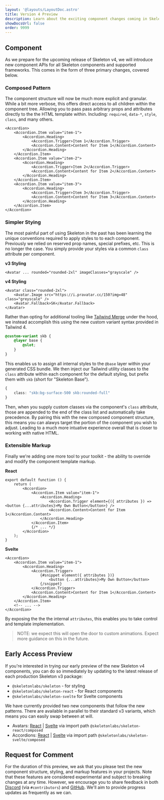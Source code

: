 ```yaml
---
layout: '@layouts/LayoutDoc.astro'
title: Version 4 Preview
description: Learn about the exciting component changes coming in Skeleton v4.
showDocsUrl: false
order: 9999
---
```



## Component

As we prepare for the upcoming release of Skeleton v4, we will introduce new component APIs for all Skeleton components and supported frameworks. This comes in the form of three primary changes, covered below.

### Composed Pattern

The component structure will now be much more explicit and granular. While a bit more verbose, this offers direct access to all children within the component tree. Allowing you to pass pass arbitrary props and attributes directly to the the HTML template within. Including: `required`, `data-*`, `style`, `class`, and many others.

```svelte
<Accordion>
	<Accordion.Item value="item-1">
		<Accordion.Heading>
			<Accordion.Trigger>Item 1</Accordion.Trigger>
			<Accordion.Content>Content for Item 1</Accordion.Content>
		</Accordion.Heading>
	</Accordion.Item>
	<Accordion.Item value="item-2">
		<Accordion.Heading>
			<Accordion.Trigger>Item 2</Accordion.Trigger>
			<Accordion.Content>Content for Item 2</Accordion.Content>
		</Accordion.Heading>
	</Accordion.Item>
	<Accordion.Item value="item-3">
		<Accordion.Heading>
			<Accordion.Trigger>Item 3</Accordion.Trigger>
			<Accordion.Content>Content for Item 3</Accordion.Content>
		</Accordion.Heading>
	</Accordion.Item>
</Accordion>
```

### Simpler Stying

The most painful part of using Skeleton in the past has been learning the unique conventions required to apply styles to to each component. Previously we relied on reserved prop names, special prefixes, etc. This is no longer the case. You simply provide your styles via a common `class` attribute per component.

**v3 Styling**

```svelte
<Avatar ... rounded="rounded-2xl" imageClasses="grayscale" />
```

**v4 Styling**

```svelte
<Avatar class="rounded-2xl">
	<Avatar.Image src="https://i.pravatar.cc/150?img=48" class="greyscale" />
	<Avatar.Fallback>SK</Avatar.Fallback>
</Avatar>
```

Rather than opting for additional tooling like [Tailwind Merge](https://github.com/dcastil/tailwind-merge) under the hood, we instead accomplish this using the new custom variant syntax provided in Tailwind 4.

```css
@custom-variant skb {
	@layer base {
		@slot;
	}
}
```

This enables us to assign all internal styles to the `@base` layer within your generated CSS bundle. We then inject our Tailwind utility classes to the `class` attribute within each component for the default styling, but prefix them with `skb` (short for "Skeleton Base").

```ts
{
	class: "skb:bg-surface-500 skb:rounded-full"
}
```

Then, when you supply custom classes via the component's `class` attribute, those are appended to the end of the class list and automatically take precedence. By pairing this with the new composed component structure, this means you can alawys target the portion of the component you wish to adjust. Leading to a much more intuative experience overall that is closer to working with native HTML.

### Extensible Markup

Finally we're adding one more tool to your toolkit - the ability to override and modify the component template markup.

**React**

```tsx
export default function () {
	return (
		<Accordion>
			<Accordion.Item value="item-1">
				<Accordion.Heading>
					<Accordion.Trigger element={({ attributes }) => <button {...attributes}>My Own Button</button>} />
					<Accordion.Content>Content for Item 1</Accordion.Content>
				</Accordion.Heading>
			</Accordion.Item>
			{/* ... */}
		</Accordion>
	);
}
```

**Svelte**

```svelte
<Accordion>
	<Accordion.Item value="item-1">
		<Accordion.Heading>
			<Accordion.Trigger>
				{#snippet element({ attributes })}
					<button {...attributes}>My Own Button</button>
				{/snippet}
			</Accordion.Trigger>
			<Accordion.Content>Content for Item 1</Accordion.Content>
		</Accordion.Heading>
	</Accordion.Item>
	<!-- ... -->
</Accordion>
```

By exposing the the the internal `attributes`, this enables you to take control and template implementation.

> NOTE: we expect this will open the door to custom animations. Expect more guidance on this in the future.

## Early Access Preview

If you're interested in trying our early preview of the new Skeleton v4 components, you can do so immediately by updating to the latest release of each production Skeleton v3 package:

- `@skeletonlabs/skeleton` - for styling
- `@skeletonlabs/skeleton-react` - for React components
- `@skeletonlabs/skeleton-svelte` for Svelte components

We have currently provided two new components that follow the new patterns. There are available in parallel to their standard v3 variants, which means you can easily swap between at will.

- Avatars: [React](/docs/components-composed/avatar/react) | [Svelte](/docs/components-composed/avatar/svelte) via import path `@skeletonlabs/skeleton-react/composed`
- Accordions: [React](/docs/components-composed/accordion/react) | [Svelte](/docs/components-composed/accordion/svelte) via import path `@skeletonlabs/skeleton-svelte/composed`

## Request for Comment

For the duration of this preview, we ask that you please test the new component structure, styling, and markup features in your projects. Note that these features are considered experimental and subject to breaking changes at any time. However, we encourage you to share feedback in both [Discord](https://discord.com/invite/EXqV7W8MtY) (via `#contributors`) and [GitHub](https://github.com/skeletonlabs/skeleton). We'll aim to provide progress updates as frequently as we can.
